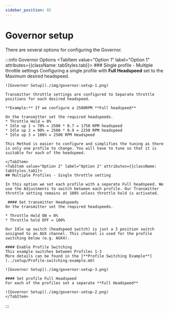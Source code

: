 ```yaml
---
sidebar_position: 85
---
```


# Governor setup
There are several options for configuring the Governor.

:::info Governor Options
<Tabs groupId="Gov-options">
    <TabItem value="Option 1" label="Option 1" attributes={{className: tabStyles.tab}}>
    ### Single profile - Multiple throttle settings
    Configuring a single profile with **Full Headspeed** set to the Maximum desired headspeed. 

    ![Governor Setup](./img/governor-setup-1.png)

    Transmitter throttle settings are configured to Separate throttle positions for each desired headspeed. 

    **Example:** If we configure a 2500RPM **Full headspeed**  

    On the transmitter set the required headspeeds. 
    * Throttle Hold = 0%
    * Idle up 1 = 70% = 2500 * 0.7 = 1750 RPM headspeed
    * Idle up 2 = 90% = 2500 * 0.9 = 2250 RPM headspeed
    * Idle up 3 = 100% = 2500 RPM Headspeed 

    This Method is easier to configure and simplifies the tuning as there is only one profile to change. You will have to tune so that it is suitable for each of the headspeed. 

    </TabItem>
    <TabItem value="Option 2" label="Option 2" attributes={{className: tabStyles.tab}}>
    ## Multiple Profiles - Single throttle setting

    In this option we set each profile with a separate Full headspeed. We use the Adjustments to switch between each profile. Our Transmitter throttle setting remains at 100% unless throttle hold is activated. 

     #### Set transmitter Headspeeds 
    On the transmitter set the required headspeeds.  

    * Throttle Hold ON = 0%
    * Throttle hold OFF = 100%

    Our Idle up switch (headspeed switch) is just a 3 position switch assigned to an AUX channel. This channel is used for the profile switching below (e.g. AUX4).

    #### Enable Profile Switching  
    This example switches between Profiles 1-3  
    More details can be found in the [**Profile Switching Example**](../setup/Profile-switching-example.md)  

    ![Governor Setup](./img/governor-setup-3.png)

    #### Set profile Full Headspeed  
    For each of the profiles set a separate **Full Headspeed**  

    ![Governor Setup](./img/governor-setup-2.png)
    </TabItem>
</Tabs>
:::